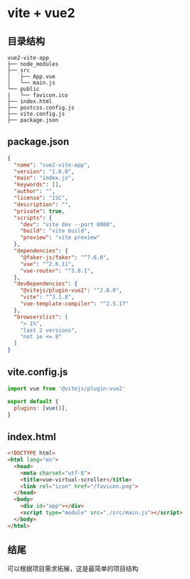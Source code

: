 # vite + vue2

## 目录结构

```
vue2-vite-app
├── node_modules
├── src
│   ├── App.vue
│   └── main.js
└── public
|   └── favicon.ico
├── index.html
├── postcss.config.js
├── vite.config.js
├── package.json
```

## package.json

```json
{
  "name": "vue2-vite-app",
  "version": "1.0.0",
  "main": "index.js",
  "keywords": [],
  "author": "",
  "license": "ISC",
  "description": "",
  "private": true,
  "scripts": {
    "dev": "vite dev --port 8080",
    "build": "vite build",
    "preview": "vite preview"
  },
  "dependencies": {
    "@faker-js/faker": "^7.6.0",
    "vue": "^2.6.11",
    "vue-router": "^3.0.1",
  },
  "devDependencies": {
    "@vitejs/plugin-vue2": "^2.0.0",
    "vite": "^3.1.8",
    "vue-template-compiler": "^2.5.17"
  },
  "browserslist": [
    "> 1%",
    "last 2 versions",
    "not ie <= 8"
  ]
}
```

## vite.config.js

```js
import vue from '@vitejs/plugin-vue2'

export default {
  plugins: [vue()],
}
```

## index.html

```html
<!DOCTYPE html>
<html lang="en">
  <head>
    <meta charset="utf-8">
    <title>vue-virtual-scroller</title>
    <link rel="icon" href="/favicon.png">
  </head>
  <body>
    <div id="app"></div>
    <script type="module" src="./src/main.js"></script>
  </body>
</html>
```

## 结尾

可以根据项目需求拓展，这是最简单的项目结构
